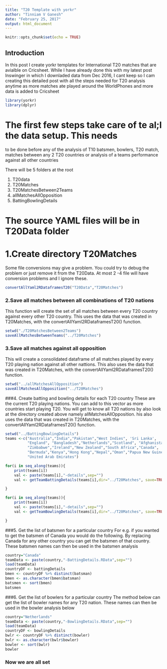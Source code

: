 ```yaml
---
title: "T20 Template with yorkr"
author: "Tinniam V Ganesh"
date: "February 25, 2017"
output: html_document
---
```


```r
knitr::opts_chunk$set(echo = TRUE)
```

## Introduction

In this post I create yorkr templates for International T20 matches that
are avialble on Cricsheet. While I have already done this with my latest post
Inswinger  in which I downladed data from Dec 2016, I cant keep 
so I cam creating this detailed post with all the steps needed
for T20 analysis anytime as more matches ate played around the WorldPhones
and more data is added to Cricsheet

```r
library(yorkr)
library(dplyr)
```
# The first few steps take care of te al;l the data setup. This needs
to be done before any of the analysis of T10 batsmen, bowlers, T20 match,
matches between any 2 T20 countries or analysis of a teams performance against all
other countries

There will be 5 folders at the root

1. T20data
2. T20Matches
3. T20MatchesBetween2Teams
4. allMatchesAllOpposition
5. BattingBowlingDetails


# The source YAML files will be in T20Data folder
# 1.Create directory T20Matches
Some file conversions may give a problem. You could try to debug the
problem or just remove it from the T20Data. At most  2 -4 file will have 
conversion problems and I ignore these.

```r
convertAllYaml2RDataframesT20("T20Data","T20Matches")
```

### 2.Save all matches between all combinations of T20 nations
This function will create the set of all matches between every T20 country
against every other T20 country. This uses the data that was created in T20Matches,
with the convertAllYaml2RDataframesT20() function.
```r
setwd("./T20MatchesBetween2Teams")
saveAllMatchesBetweenTeams("../T20Matches")
```

### 3.Save all matches against all opposition
This will create a consolidated dataframe of all matches played by every T20 playing
nation against all other nattions. This also uses the data that was created in T20Matches,
with the convertAllYaml2RDataframesT20() function.
```r
setwd("../allMatchesAllOpposition")
saveAllMatchesAllOpposition("../T20Matches")
```

###4. Create batting and bowling details for each T20 country
These are the current T20 playing nations. You can add to this vector
as more countries start playing T20. You will get to know all T20 nations
by also look at the directory created above namely allMatchesAllOpposition.
his also uses the data that was created in T20Matches,
with the convertAllYaml2RDataframesT20() function.
```r
setwd("../BattingBowlingDetails")
teams <-c("Australia","India","Pakistan","West Indies", 'Sri Lanka',
          "England", "Bangladesh","Netherlands","Scotland", "Afghanistan",
          "Zimbabwe","Ireland","New Zealand","South Africa","Canada",
          "Bermuda","Kenya","Hong Kong","Nepal","Oman","Papua New Guinea",
          "United Arab Emirates")

for(i in seq_along(teams)){
    print(teams[i])
    val <- paste(teams[i],"-details",sep="")
    val <- getTeamBattingDetails(teams[i],dir="../T20Matches", save=TRUE)

}

for(i in seq_along(teams)){
    print(teams[i])
    val <- paste(teams[i],"-details",sep="")
    val <- getTeamBowlingDetails(teams[i],dir="../T20Matches", save=TRUE)

}
```

###5. Get the list of batsmen for a particular country
For e.g. if you wanted to get the batsmen of Canada you would do the following. By
replacing Canada for any other country you can get the batsmen of that country.
These batsmen names can then be used in the batsmen analysis

```r
country="Canada"
teamData <- paste(country,"-BattingDetails.RData",sep="")
load(teamData)
countryDF <- battingDetails
bmen <- countryDF %>% distinct(batsman) 
bmen <- as.character(bmen$batsman)
batsmen <- sort(bmen)
batsmen
```

###6. Get the list of bowlers for a particular country
The method below can get the list of bowler names for any T20 nation. These
names can then be used in the bowler analysis below
```r
country="Netherlands"
teamData <- paste(country,"-BowlingDetails.RData",sep="")
load(teamData)
countryDF <- bowlingDetails
bwlr <- countryDF %>% distinct(bowler) 
bwlr <- as.character(bwlr$bowler)
bowler <- sort(bwlr)
bowler
```

### Now we are all set

